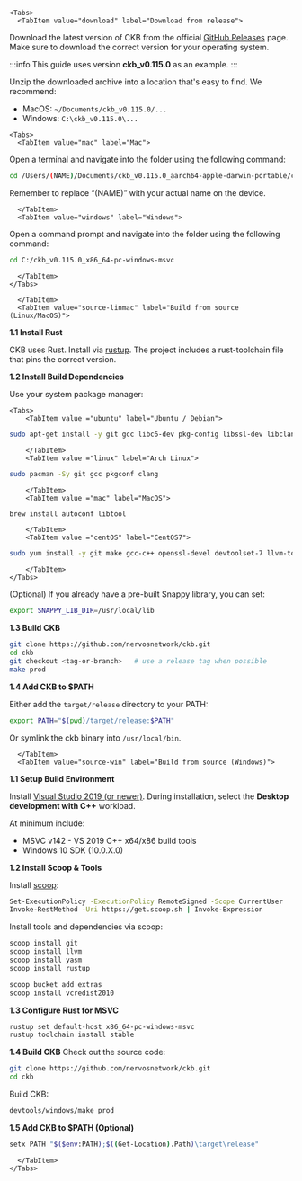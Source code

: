 
```mdx-code-block
<Tabs>
  <TabItem value="download" label="Download from release">
```

Download the latest version of CKB from the official [GitHub Releases](https://github.com/nervosnetwork/ckb/releases) page. Make sure to download the correct version for your operating system.

:::info
This guide uses version **ckb_v0.115.0** as an example.
:::

Unzip the downloaded archive into a location that's easy to find.
We recommend:

- MacOS: `~/Documents/ckb_v0.115.0/...`
- Windows: `C:\ckb_v0.115.0\...`

```mdx-code-block
<Tabs>
  <TabItem value="mac" label="Mac">
```

Open a terminal and navigate into the folder using the following command:

```bash
cd /Users/(NAME)/Documents/ckb_v0.115.0_aarch64-apple-darwin-portable/ckb
```

Remember to replace “(NAME)” with your actual name on the device.

```mdx-code-block
  </TabItem>
  <TabItem value="windows" label="Windows">
```

Open a command prompt and navigate into the folder using the following command:

```bash
cd C:/ckb_v0.115.0_x86_64-pc-windows-msvc
```

```mdx-code-block
  </TabItem>
</Tabs>
```

```mdx-code-block
  </TabItem>
  <TabItem value="source-linmac" label="Build from source (Linux/MacOS)">
```

**1.1 Install Rust**

CKB uses Rust. Install via [rustup](https://www.rust-lang.org/tools/install). The project includes a rust-toolchain file that pins the correct version.

**1.2 Install Build Dependencies**

Use your system package manager:

```mdx-code-block
<Tabs>
    <TabItem value ="ubuntu" label="Ubuntu / Debian">
```

```bash
sudo apt-get install -y git gcc libc6-dev pkg-config libssl-dev libclang-dev clang
```

```mdx-code-block
    </TabItem>
    <TabItem value ="linux" label="Arch Linux">
```

```bash
sudo pacman -Sy git gcc pkgconf clang
```

```mdx-code-block
    </TabItem>
    <TabItem value ="mac" label="MacOS">
```

```bash
brew install autoconf libtool
```

```mdx-code-block
    </TabItem>
    <TabItem value ="centOS" label="CentOS7">
```

```bash
sudo yum install -y git make gcc-c++ openssl-devel devtoolset-7 llvm-toolset-7 scl enable devtoolset-7 llvm-toolset-7 bash
```

```mdx-code-block
    </TabItem>
</Tabs>
```

(Optional) If you already have a pre-built Snappy library, you can set:

```bash
export SNAPPY_LIB_DIR=/usr/local/lib
```

**1.3 Build CKB**

```bash
git clone https://github.com/nervosnetwork/ckb.git
cd ckb
git checkout <tag-or-branch>   # use a release tag when possible
make prod
```

**1.4 Add CKB to $PATH**

Either add the `target/release` directory to your PATH:

```bash
export PATH="$(pwd)/target/release:$PATH"
```

Or symlink the ckb binary into `/usr/local/bin`.

```mdx-code-block
  </TabItem>
  <TabItem value="source-win" label="Build from source (Windows)">
```

**1.1 Setup Build Environment**

Install [Visual Studio 2019 (or newer)](https://visualstudio.microsoft.com/downloads/). During installation, select the **Desktop development with C++** workload.

At minimum include:

- MSVC v142 - VS 2019 C++ x64/x86 build tools
- Windows 10 SDK (10.0.X.0)

**1.2 Install Scoop & Tools**

Install [scoop](https://scoop.sh/):

```bash
Set-ExecutionPolicy -ExecutionPolicy RemoteSigned -Scope CurrentUser
Invoke-RestMethod -Uri https://get.scoop.sh | Invoke-Expression
```

Install tools and dependencies via scoop:

```bash
scoop install git
scoop install llvm
scoop install yasm
scoop install rustup

scoop bucket add extras
scoop install vcredist2010
```

**1.3 Configure Rust for MSVC**

```bash
rustup set default-host x86_64-pc-windows-msvc
rustup toolchain install stable
```

**1.4 Build CKB**
Check out the source code:

```bash
git clone https://github.com/nervosnetwork/ckb.git
cd ckb
```

Build CKB:

```bash
devtools/windows/make prod
```

**1.5 Add CKB to $PATH (Optional)**

```bash
setx PATH "$($env:PATH);$((Get-Location).Path)\target\release"
```

```mdx-code-block
  </TabItem>
</Tabs>
```
